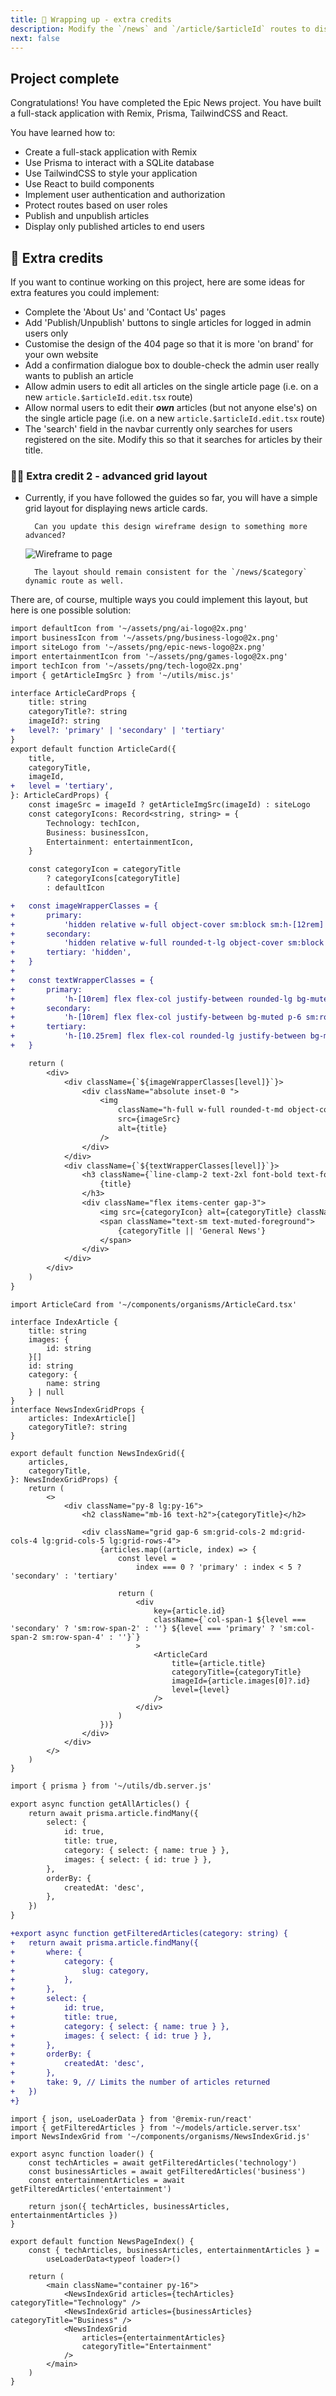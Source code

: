 ```yaml
---
title: 🚀 Wrapping up - extra credits
description: Modify the `/news` and `/article/$articleId` routes to display only published articles.
next: false
---
```


## Project complete

Congratulations! You have completed the Epic News project. You have built a full-stack application with Remix, Prisma, TailwindCSS and React.

You have learned how to:

- Create a full-stack application with Remix
- Use Prisma to interact with a SQLite database
- Use TailwindCSS to style your application
- Use React to build components
- Implement user authentication and authorization
- Protect routes based on user roles
- Publish and unpublish articles
- Display only published articles to end users

## 🚀 Extra credits

If you want to continue working on this project, here are some ideas for extra features you could implement:

- Complete the 'About Us' and 'Contact Us' pages
- Add 'Publish/Unpublish' buttons to single articles for logged in admin users only
- Customise the design of the 404 page so that it is more 'on brand' for your own website
- Add a confirmation dialogue box to double-check the admin user really wants to publish an article
- Allow admin users to edit all articles on the single article page (i.e. on a new `article.$articleId.edit.tsx` route)
- Allow normal users to edit their ***own*** articles (but not anyone else's) on the single article page (i.e. on a new `article.$articleId.edit.tsx` route)
- The 'search' field in the navbar currently only searches for users registered on the site. Modify this so that it searches for articles by their title.

### 🚀🚀 Extra credit 2 - advanced grid layout 

- Currently, if you have followed the guides so far, you will have a simple grid layout for displaying news article cards.

		Can you update this design wireframe design to something more advanced?

    ![Wireframe to page](src/assets/webp/epic-news/wireframe-to-page.webp)

		The layout should remain consistent for the `/news/$category` dynamic route as well.

<MonsterReveal title="Advanced layout solution">

There are, of course, multiple ways you could implement this layout, but here is one possible solution:

<Tabs>

<TabItem label="ArticleCard.tsx">

```diff lang="tsx" title="~/components/organisms/ArticleCard.tsx" showLineNumbers ins="${imageWrapperClasses[level]}" ins="${textWrapperClasses[level]}"
import defaultIcon from '~/assets/png/ai-logo@2x.png'
import businessIcon from '~/assets/png/business-logo@2x.png'
import siteLogo from '~/assets/png/epic-news-logo@2x.png'
import entertainmentIcon from '~/assets/png/games-logo@2x.png'
import techIcon from '~/assets/png/tech-logo@2x.png'
import { getArticleImgSrc } from '~/utils/misc.js'

interface ArticleCardProps {
	title: string
	categoryTitle?: string
	imageId?: string
+	level?: 'primary' | 'secondary' | 'tertiary'
}
export default function ArticleCard({
	title,
	categoryTitle,
	imageId,
+	level = 'tertiary',
}: ArticleCardProps) {
	const imageSrc = imageId ? getArticleImgSrc(imageId) : siteLogo
	const categoryIcons: Record<string, string> = {
		Technology: techIcon,
		Business: businessIcon,
		Entertainment: entertainmentIcon,
	}

	const categoryIcon = categoryTitle
		? categoryIcons[categoryTitle]
		: defaultIcon

+	const imageWrapperClasses = {
+		primary:
+			'hidden relative w-full object-cover sm:block sm:h-[12rem] md:h-[23rem]',
+		secondary:
+			'hidden relative w-full rounded-t-lg object-cover sm:block sm:h-[11rem]',
+		tertiary: 'hidden',
+	}
+
+	const textWrapperClasses = {
+		primary:
+			'h-[10rem] flex flex-col justify-between rounded-lg bg-muted p-6 sm:rounded-t-none md:h-[22.5rem]',
+		secondary:
+			'h-[10rem] flex flex-col justify-between bg-muted p-6 sm:rounded-b-lg sm:h-[11rem]',
+		tertiary:
+			'h-[10.25rem] flex flex-col rounded-lg justify-between bg-muted p-6',
+	}

	return (
		<div>
			<div className={`${imageWrapperClasses[level]}`}>
				<div className="absolute inset-0 ">
					<img
						className="h-full w-full rounded-t-md object-cover"
						src={imageSrc}
						alt={title}
					/>
				</div>
			</div>
			<div className={`${textWrapperClasses[level]}`}>
				<h3 className={`line-clamp-2 text-2xl font-bold text-foreground`}>
					{title}
				</h3>
				<div className="flex items-center gap-3">
					<img src={categoryIcon} alt={categoryTitle} className="h-6 w-6" />
					<span className="text-sm text-muted-foreground">
						{categoryTitle || 'General News'}
					</span>
				</div>
			</div>
		</div>
	)
}

```

</TabItem>

<TabItem label="NewsIndexGrid.tsx">

```tsx title="~/components/organisms/NewsIndexGrid.tsx"
import ArticleCard from '~/components/organisms/ArticleCard.tsx'

interface IndexArticle {
	title: string
	images: {
		id: string
	}[]
	id: string
	category: {
		name: string
	} | null
}
interface NewsIndexGridProps {
	articles: IndexArticle[]
	categoryTitle?: string
}

export default function NewsIndexGrid({
	articles,
	categoryTitle,
}: NewsIndexGridProps) {
	return (
		<>
			<div className="py-8 lg:py-16">
				<h2 className="mb-16 text-h2">{categoryTitle}</h2>

				<div className="grid gap-6 sm:grid-cols-2 md:grid-cols-4 lg:grid-cols-5 lg:grid-rows-4">
					{articles.map((article, index) => {
						const level =
							index === 0 ? 'primary' : index < 5 ? 'secondary' : 'tertiary'

						return (
							<div
								key={article.id}
								className={`col-span-1 ${level === 'secondary' ? 'sm:row-span-2' : ''} ${level === 'primary' ? 'sm:col-span-2 sm:row-span-4' : ''}`}
							>
								<ArticleCard
									title={article.title}
									categoryTitle={categoryTitle}
									imageId={article.images[0]?.id}
									level={level}
								/>
							</div>
						)
					})}
				</div>
			</div>
		</>
	)
}
```

</TabItem>

<TabItem label="article.server.tsx">

```diff lang="tsx" title="~/models/article.server.tsx"
import { prisma } from '~/utils/db.server.js'

export async function getAllArticles() {
	return await prisma.article.findMany({
		select: {
			id: true,
			title: true,
			category: { select: { name: true } },
			images: { select: { id: true } },
		},
		orderBy: {
			createdAt: 'desc',
		},
	})
}

+export async function getFilteredArticles(category: string) {
+	return await prisma.article.findMany({
+		where: {
+			category: {
+				slug: category,
+			},
+		},
+		select: {
+			id: true,
+			title: true,
+			category: { select: { name: true } },
+			images: { select: { id: true } },
+		},
+		orderBy: {
+			createdAt: 'desc',
+		},
+		take: 9, // Limits the number of articles returned
+	})
+}
```

</TabItem>

<TabItem label="news._index.tsx">

```tsx title="~/routes/news._index.tsx"
import { json, useLoaderData } from '@remix-run/react'
import { getFilteredArticles } from '~/models/article.server.tsx'
import NewsIndexGrid from '~/components/organisms/NewsIndexGrid.js'

export async function loader() {
	const techArticles = await getFilteredArticles('technology')
	const businessArticles = await getFilteredArticles('business')
	const entertainmentArticles = await getFilteredArticles('entertainment')

	return json({ techArticles, businessArticles, entertainmentArticles })
}

export default function NewsPageIndex() {
	const { techArticles, businessArticles, entertainmentArticles } =
		useLoaderData<typeof loader>()

	return (
		<main className="container py-16">
			<NewsIndexGrid articles={techArticles} categoryTitle="Technology" />
			<NewsIndexGrid articles={businessArticles} categoryTitle="Business" />
			<NewsIndexGrid
				articles={entertainmentArticles}
				categoryTitle="Entertainment"
			/>
		</main>
	)
}
```

</TabItem>

</Tabs>

</MonsterReveal>